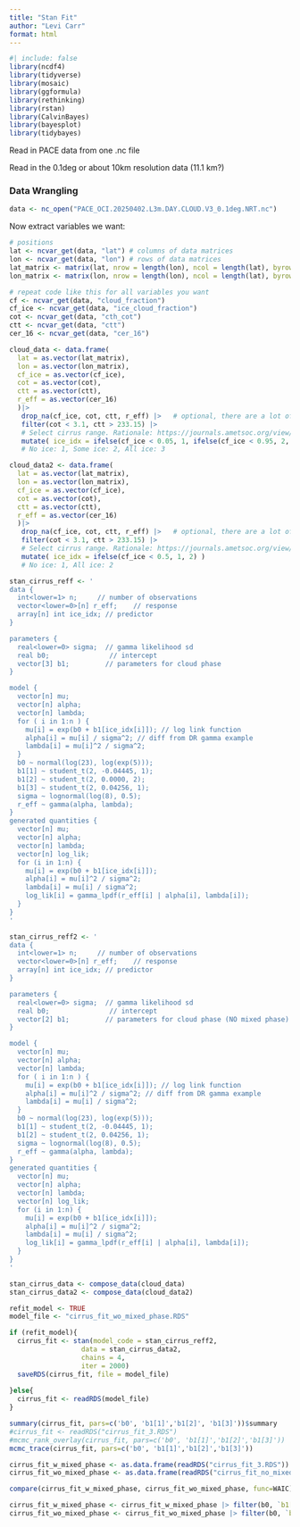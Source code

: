 ```yaml
---
title: "Stan Fit"
author: "Levi Carr"
format: html
---
```

```r
#| include: false
library(ncdf4)
library(tidyverse)
library(mosaic)
library(ggformula)
library(rethinking)
library(rstan)
library(CalvinBayes)
library(bayesplot)
library(tidybayes)
```

Read in PACE data from one .nc file

Read in the 0.1deg or about 10km resolution data (11.1 km?)

### Data Wrangling
```r
data <- nc_open("PACE_OCI.20250402.L3m.DAY.CLOUD.V3_0.1deg.NRT.nc")
```

Now extract variables we want:

```r
# positions
lat <- ncvar_get(data, "lat") # columns of data matrices
lon <- ncvar_get(data, "lon") # rows of data matrices
lat_matrix <- matrix(lat, nrow = length(lon), ncol = length(lat), byrow = TRUE)
lon_matrix <- matrix(lon, nrow = length(lon), ncol = length(lat), byrow = FALSE)

# repeat code like this for all variables you want
cf <- ncvar_get(data, "cloud_fraction")
cf_ice <- ncvar_get(data, "ice_cloud_fraction")
cot <- ncvar_get(data, "cth_cot")
ctt <- ncvar_get(data, "ctt")
cer_16 <- ncvar_get(data, "cer_16")
```

```R
cloud_data <- data.frame(
  lat = as.vector(lat_matrix),
  lon = as.vector(lon_matrix),
  cf_ice = as.vector(cf_ice),
  cot = as.vector(cot),
  ctt = as.vector(ctt),
  r_eff = as.vector(cer_16)
  )|>
   drop_na(cf_ice, cot, ctt, r_eff) |>   # optional, there are a lot of NAs
   filter(cot < 3.1, ctt > 233.15) |> 
   # Select cirrus range. Rationale: https://journals.ametsoc.org/view/journals/amsm/58/1/amsmonographs-d-16-0010.1.pdf (pg 3)
   mutate( ice_idx = ifelse(cf_ice < 0.05, 1, ifelse(cf_ice < 0.95, 2, 3)) ) 
   # No ice: 1, Some ice: 2, All ice: 3

```
```r
cloud_data2 <- data.frame(
  lat = as.vector(lat_matrix),
  lon = as.vector(lon_matrix),
  cf_ice = as.vector(cf_ice),
  cot = as.vector(cot),
  ctt = as.vector(ctt),
  r_eff = as.vector(cer_16)
  )|>
   drop_na(cf_ice, cot, ctt, r_eff) |>   # optional, there are a lot of NAs
   filter(cot < 3.1, ctt > 233.15) |> 
   # Select cirrus range. Rationale: https://journals.ametsoc.org/view/journals/amsm/58/1/amsmonographs-d-16-0010.1.pdf (pg 3)
   mutate( ice_idx = ifelse(cf_ice < 0.5, 1, 2) )
   # No ice: 1, All ice: 2
```


```r
stan_cirrus_reff <- '
data {
  int<lower=1> n;     // number of observations
  vector<lower=0>[n] r_eff;    // response
  array[n] int ice_idx; // predictor
}

parameters {
  real<lower=0> sigma;  // gamma likelihood sd
  real b0;               // intercept
  vector[3] b1;         // parameters for cloud phase
}

model {
  vector[n] mu;
  vector[n] alpha;
  vector[n] lambda;
  for ( i in 1:n ) {
    mu[i] = exp(b0 + b1[ice_idx[i]]); // log link function
    alpha[i] = mu[i] / sigma^2; // diff from DR gamma example
    lambda[i] = mu[i]^2 / sigma^2;
  }
  b0 ~ normal(log(23), log(exp(5)));
  b1[1] ~ student_t(2, -0.04445, 1);
  b1[2] ~ student_t(2, 0.0000, 2);
  b1[3] ~ student_t(2, 0.04256, 1);
  sigma ~ lognormal(log(8), 0.5);
  r_eff ~ gamma(alpha, lambda);
} 
generated quantities {
  vector[n] mu;
  vector[n] alpha;
  vector[n] lambda;
  vector[n] log_lik;
  for (i in 1:n) {
    mu[i] = exp(b0 + b1[ice_idx[i]]);
    alpha[i] = mu[i]^2 / sigma^2; 
    lambda[i] = mu[i] / sigma^2;
    log_lik[i] = gamma_lpdf(r_eff[i] | alpha[i], lambda[i]); 
  } 
}
'
```
```r
stan_cirrus_reff2 <- '
data {
  int<lower=1> n;     // number of observations
  vector<lower=0>[n] r_eff;    // response
  array[n] int ice_idx; // predictor
}

parameters {
  real<lower=0> sigma;  // gamma likelihood sd
  real b0;               // intercept
  vector[2] b1;         // parameters for cloud phase (NO mixed phase)
}

model {
  vector[n] mu;
  vector[n] alpha;
  vector[n] lambda;
  for ( i in 1:n ) {
    mu[i] = exp(b0 + b1[ice_idx[i]]); // log link function
    alpha[i] = mu[i]^2 / sigma^2; // diff from DR gamma example
    lambda[i] = mu[i] / sigma^2;
  }
  b0 ~ normal(log(23), log(exp(5)));
  b1[1] ~ student_t(2, -0.04445, 1);
  b1[2] ~ student_t(2, 0.04256, 1);
  sigma ~ lognormal(log(8), 0.5);
  r_eff ~ gamma(alpha, lambda);
} 
generated quantities {
  vector[n] mu;
  vector[n] alpha;
  vector[n] lambda;
  vector[n] log_lik;
  for (i in 1:n) {
    mu[i] = exp(b0 + b1[ice_idx[i]]);
    alpha[i] = mu[i]^2 / sigma^2; 
    lambda[i] = mu[i] / sigma^2;
    log_lik[i] = gamma_lpdf(r_eff[i] | alpha[i], lambda[i]); 
  } 
}
'
```
```r
stan_cirrus_data <- compose_data(cloud_data)
stan_cirrus_data2 <- compose_data(cloud_data2)
```

```r
refit_model <- TRUE
model_file <- "cirrus_fit_wo_mixed_phase.RDS"

if (refit_model){
  cirrus_fit <- stan(model_code = stan_cirrus_reff2,
                  data = stan_cirrus_data2,
                  chains = 4, 
                  iter = 2000)
  saveRDS(cirrus_fit, file = model_file)
  
}else{
  cirrus_fit <- readRDS(model_file)
}

```

```r
summary(cirrus_fit, pars=c('b0', 'b1[1]','b1[2]', 'b1[3]'))$summary
#cirrus_fit <- readRDS("cirrus_fit_3.RDS")
#mcmc_rank_overlay(cirrus_fit, pars=c('b0', 'b1[1]','b1[2]','b1[3]'))
mcmc_trace(cirrus_fit, pars=c('b0', 'b1[1]','b1[2]','b1[3]'))
```

```r
cirrus_fit_w_mixed_phase <- as.data.frame(readRDS("cirrus_fit_3.RDS"))
cirrus_fit_wo_mixed_phase <- as.data.frame(readRDS("cirrus_fit_no_mixed_phase.RDS"))
```

```R
compare(cirrus_fit_w_mixed_phase, cirrus_fit_wo_mixed_phase, func=WAIC)
```
```r
cirrus_fit_w_mixed_phase <- cirrus_fit_w_mixed_phase |> filter(b0, `b1[1]`, `b1[2]`, `b1[3]`)
cirrus_fit_wo_mixed_phase <- cirrus_fit_wo_mixed_phase |> filter(b0, `b1[1]`, `b1[2]`)
```


